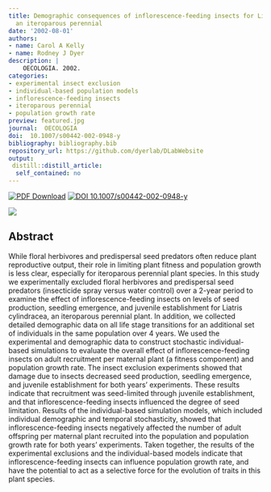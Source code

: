 ```yaml
---
title: Demographic consequences of inflorescence-feeding insects for Liatris cylindracea,
  an iteroparous perennial
date: '2002-08-01'
authors:
- name: Carol A Kelly
- name: Rodney J Dyer
description: |
    OECOLOGIA. 2002.  
categories: 
- experimental insect exclusion
- individual-based population models
- inflorescence-feeding insects
- iteroparous perennial
- population growth rate
preview: featured.jpg
journal:  OECOLOGIA
doi:  10.1007/s00442-002-0948-y
bibliography: bibliography.bib
repository_url: https://github.com/dyerlab/DLabWebsite
output:
 distill::distill_article:
  self_contained: no
---
```


 [![PDF Download](https://img.shields.io/badge/PDF-21B02C.svg)](https://drive.google.com/file/d/0B0T81CzLjtfPNklRRXA5UUNpSTA/view) [![ DOI 10.1007/s00442-002-0948-y](http://img.shields.io/badge/DOI-474747.svg)](https://doi.org/10.1007/s00442-002-0948-y)

![](featured.jpg)


## Abstract

While floral herbivores and predispersal seed predators often reduce plant reproductive output, their role in limiting plant fitness and population growth is less clear, especially for iteroparous perennial plant species. In this study we experimentally excluded floral herbivores and predispersal seed predators (insecticide spray versus water control) over a 2-year period to examine the effect of inflorescence-feeding insects on levels of seed production, seedling emergence, and juvenile establishment for Liatris cylindracea, an iteroparous perennial plant. In addition, we collected detailed demographic data on all life stage transitions for an additional set of individuals in the same population over 4 years. We used the experimental and demographic data to construct stochastic individual-based simulations to evaluate the overall effect of inflorescence-feeding insects on adult recruitment per maternal plant (a fitness component) and population growth rate. The insect exclusion experiments showed that damage due to insects decreased seed production, seedling emergence, and juvenile establishment for both years' experiments. These results indicate that recruitment was seed-limited through juvenile establishment, and that inflorescence-feeding insects influenced the degree of seed limitation. Results of the individual-based simulation models, which included individual demographic and temporal stochasticity, showed that inflorescence-feeding insects negatively affected the number of adult offspring per maternal plant recruited into the population and population growth rate for both years' experiments. Taken together, the results of the experimental exclusions and the individual-based models indicate that inflorescence-feeding insects can influence population growth rate, and have the potential to act as a selective force for the evolution of traits in this plant species.
